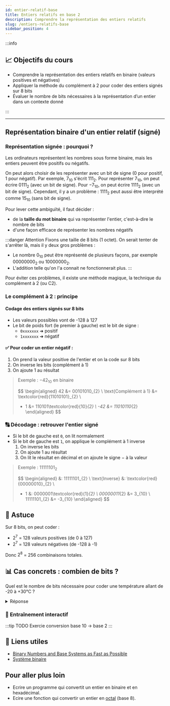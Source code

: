 ```yaml
---
id: entier-relatif-base
title: Entiers relatifs en base 2
description: Comprendre la représentation des entiers relatifs
slug: /entiers-relatifs-base
sidebar_position: 4
---
```


:::info

## 📈 Objectifs du cours

- Comprendre la représentation des entiers relatifs en binaire (valeurs positives et négatives)
- Appliquer la méthode du complément à 2 pour coder des entiers signés sur 8 bits
- Évaluer le nombre de bits nécessaires à la représentation d’un entier dans un contexte donné

:::

---

## Représentation binaire d'un entier relatif (signé) 

### Représentation signée : pourquoi ?

Les ordinateurs représentent les nombres sous forme binaire, mais les entiers peuvent être positifs ou négatifs.

On peut alors choisir de les représenter avec un bit de signe (0 pour positif, 1 pour négatif). 
Par exemple, $7_{10}$ s'écrit $111_{2}$. Pour représenter $7_{10}$, on peut écrire $0111_{2}$ (avec un bit de signe). Pour $-7_{10}$, on peut écrire $1111_{2}$ (avec un bit de signe). Cependant, il y a un problème : $1111_{2}$ peut aussi être interprété comme $15_{10}$ (sans bit de signe).

Pour lever cette ambiguïté, il faut décider :
- de la **taille du mot binaire** qui va représenter l'entier, c'est-à-dire le nombre de bits
- d'une façon efficace de représenter les nombres négatifs

:::danger Attention
Fixons une taille de 8 bits (1 octet). On serait tenter de s'arrêter là, mais il y deux gros problèmes :
- Le nombre $0_{10}$ peut être représenté de plusieurs façons, par exemple $00000000_{2}$ ou $10000000_{2}$.
- L'addition telle qu'on l'a connait ne fonctionnerait plus.
:::

Pour éviter ces problèmes, il existe une méthode magique, la technique du complément à 2 (ou C2).

### Le complément à 2 : principe

#### Codage des entiers signés sur 8 bits

- Les valeurs possibles vont de -128 à 127
- Le bit de poids fort (le premier à gauche) est le bit de signe :
    - `0xxxxxxx` ➜ positif
    - `1xxxxxxx` ➜ négatif

#### ✅ Pour coder un entier négatif :

1. On prend la valeur positive de l'entier et on la code sur 8 bits 
2. On inverse les bits (complément à 1)
3. On ajoute 1 au résultat

> Exemple : $-42_{10}$ en binaire
>
> $$
> \begin{aligned}
> 42 &= 00101010_{2} \\
> \text{Complément à 1} &= \textcolor{red}{11010101}_{2} \\ 
> + 1 &= 110101\textcolor{red}{10}_{2} \\
> -42 &= 11010110_{2}
> \end{aligned}
> $$

### 🔠 Décodage : retrouver l'entier signé

- Si le bit de gauche est `0`, on lit normalement
- Si le bit de gauche est `1`, on applique le complément à 1 inverse
    1. On inverse les bits
    2. On ajoute 1 au résultat
    3. On lit le résultat en décimal et on ajoute le signe $-$ à la valeur

> Exemple : $11111101_{2}$
> 
> $$
> \begin{aligned}
> &: 11111101_{2} \\
> \text{Inverse} &: \textcolor{red}{00000010}_{2} \\
> + 1 &: 0000001\textcolor{red}{1}_{2} \\ 
> 00000011_{2} &= 3_{10} \\
> 11111101_{2} &= -3_{10}
> \end{aligned}
> $$

## 🦜 Astuce

Sur 8 bits, on peut coder :
- $2^7$ = 128 valeurs positives (de 0 à 127)
- $2^7$ = 128 valeurs négatives (de -128 à -1)

Donc $2^8$ = 256 combinaisons totales.

## 📊 Cas concrets : combien de bits ?

Quel est le nombre de bits nécessaire pour coder une température allant de -20 à +30°C ?

<details>
    <summary>Réponse</summary>
- L'amplitute totale est de $30 - (-20) + 1 = 51$.
- $2^n \geq 51$.
- On trouve $n = 6$.
- Donc il faut 6 bits minimum pour coder une température allant de -20 à +30°C.
</details>

### 🎯 Entraînement interactif


<SignedBinaryTrainer />

:::tip TODO
Exercie conversion base 10 -> base 2
:::

## 🔗 Liens utiles

- [Binary Numbers and Base Systems as Fast as Possible](https://www.youtube.com/watch?v=LpuPe81bc2w)
- [Système binaire](https://fr.wikipedia.org/wiki/Syst%C3%A8me_binaire)

## Pour aller plus loin

- Ecrire un programme qui convertit un entier en binaire et en hexadécimal.
- Ecire une fonction qui convertir un entier en [octal](https://fr.wikipedia.org/wiki/Syst%C3%A8me_octal) (base 8).